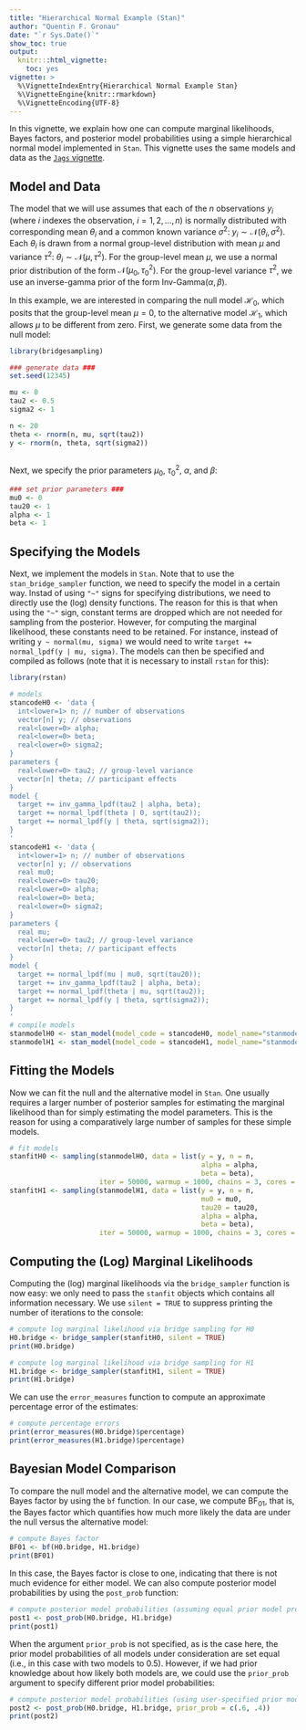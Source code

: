```yaml
---
title: "Hierarchical Normal Example (Stan)"
author: "Quentin F. Gronau"
date: "`r Sys.Date()`"
show_toc: true
output:
  knitr:::html_vignette:
    toc: yes
vignette: >
  %\VignetteIndexEntry{Hierarchical Normal Example Stan}
  %\VignetteEngine{knitr::rmarkdown}
  %\VignetteEncoding{UTF-8}
---
```


In this vignette, we explain how one can compute marginal likelihoods, Bayes factors, and posterior model probabilities using a simple hierarchical normal model implemented in `Stan`. This vignette uses the same models and data as the [`Jags` vignette](bridgesampling_example_jags.html).

## Model and Data
The model that we will use assumes that each of the $n$ observations $y_i$ (where $i$ indexes the observation, $i = 1,2,...,n$) is normally distributed with corresponding mean $\theta_i$ and a common known variance $\sigma^2$: $y_i \sim \mathcal{N}(\theta_i, \sigma^2)$. Each $\theta_i$ is drawn from a normal group-level distribution with mean $\mu$ and variance $\tau^2$: $\theta_i \sim \mathcal{N}(\mu, \tau^2)$. For the group-level mean $\mu$, we use a normal prior distribution of the form $\mathcal{N}(\mu_0, \tau^2_0)$. For the group-level variance $\tau^2$, we use an inverse-gamma prior of the form $\text{Inv-Gamma}(\alpha, \beta)$.

In this example, we are interested in comparing the null model $\mathcal{H}_0$, which posits that the group-level mean $\mu = 0$, to the alternative model $\mathcal{H}_1$, which allows $\mu$ to be different from zero. First, we generate some data from the null model:

```r
library(bridgesampling)

### generate data ###
set.seed(12345)

mu <- 0
tau2 <- 0.5
sigma2 <- 1

n <- 20
theta <- rnorm(n, mu, sqrt(tau2))
y <- rnorm(n, theta, sqrt(sigma2))
  
```

Next, we specify the prior parameters $\mu_0$, $\tau^2_0$, $\alpha$, and $\beta$:

```r
### set prior parameters ###
mu0 <- 0
tau20 <- 1
alpha <- 1
beta <- 1
```

## Specifying the Models
Next, we implement the models in `Stan`. Note that to use the `stan_bridge_sampler` function, we need to specify the model in a certain way. Instad of using `"~"` signs for specifying distributions, we need to directly use the (log) density functions. The reason for this is that when using the `"~"` sign, constant terms are dropped which are not needed for sampling from the posterior. However, for computing the marginal likelihood, these constants need to be retained. For instance, instead of writing `y ~ normal(mu, sigma)` we would need to write `target += normal_lpdf(y | mu, sigma)`. The models can then be specified and compiled as follows (note that it is necessary to install `rstan` for this):
```r
library(rstan)

# models
stancodeH0 <- 'data {
  int<lower=1> n; // number of observations
  vector[n] y; // observations
  real<lower=0> alpha;
  real<lower=0> beta;
  real<lower=0> sigma2;
}
parameters {
  real<lower=0> tau2; // group-level variance
  vector[n] theta; // participant effects
}
model {
  target += inv_gamma_lpdf(tau2 | alpha, beta);
  target += normal_lpdf(theta | 0, sqrt(tau2));
  target += normal_lpdf(y | theta, sqrt(sigma2));
}
'
stancodeH1 <- 'data {
  int<lower=1> n; // number of observations
  vector[n] y; // observations
  real mu0;
  real<lower=0> tau20;
  real<lower=0> alpha;
  real<lower=0> beta;
  real<lower=0> sigma2;
}
parameters {
  real mu;
  real<lower=0> tau2; // group-level variance
  vector[n] theta; // participant effects
}
model {
  target += normal_lpdf(mu | mu0, sqrt(tau20));
  target += inv_gamma_lpdf(tau2 | alpha, beta);
  target += normal_lpdf(theta | mu, sqrt(tau2));
  target += normal_lpdf(y | theta, sqrt(sigma2));
}
'
# compile models
stanmodelH0 <- stan_model(model_code = stancodeH0, model_name="stanmodel")
stanmodelH1 <- stan_model(model_code = stancodeH1, model_name="stanmodel")
```
## Fitting the Models
Now we can fit the null and the alternative model in `Stan`. One usually requires a larger number of posterior samples for estimating the marginal likelihood than for simply estimating the model parameters. This is the reason for using a comparatively large number of samples for these simple models.
```r
# fit models
stanfitH0 <- sampling(stanmodelH0, data = list(y = y, n = n,
                                               alpha = alpha,
                                               beta = beta),
                      iter = 50000, warmup = 1000, chains = 3, cores = 1)
stanfitH1 <- sampling(stanmodelH1, data = list(y = y, n = n,
                                               mu0 = mu0,
                                               tau20 = tau20,
                                               alpha = alpha,
                                               beta = beta),
                      iter = 50000, warmup = 1000, chains = 3, cores = 1)
```

## Computing the (Log) Marginal Likelihoods
Computing the (log) marginal likelihoods via the `bridge_sampler` function is now easy: we only need to pass the `stanfit` objects which contains all information necessary. We use `silent = TRUE` to suppress printing the number of iterations to the console:
```r
# compute log marginal likelihood via bridge sampling for H0
H0.bridge <- bridge_sampler(stanfitH0, silent = TRUE)
print(H0.bridge)

# compute log marginal likelihood via bridge sampling for H1
H1.bridge <- bridge_sampler(stanfitH1, silent = TRUE)
print(H1.bridge)
```

We can use the `error_measures` function to compute an approximate percentage error of the estimates:
```r
# compute percentage errors
print(error_measures(H0.bridge)$percentage)
print(error_measures(H1.bridge)$percentage)
```

## Bayesian Model Comparison
To compare the null model and the alternative model, we can compute the Bayes factor by using the `bf` function.
In our case, we compute $\text{BF}_{01}$, that is, the Bayes factor which quantifies how much more likely the data are under the null versus the alternative model:
```r
# compute Bayes factor
BF01 <- bf(H0.bridge, H1.bridge)
print(BF01)
```
In this case, the Bayes factor is close to one, indicating that there is not much evidence for either model. We can also compute posterior model probabilities by using the `post_prob` function:
```r
# compute posterior model probabilities (assuming equal prior model probabilities)
post1 <- post_prob(H0.bridge, H1.bridge)
print(post1)
```
When the argument `prior_prob` is not specified, as is the case here, the prior model probabilities of all models under consideration are set equal (i.e., in this case with two models to 0.5). However, if we had prior knowledge about how likely both models are, we could use the `prior_prob` argument to specify different prior model probabilities:
```r
# compute posterior model probabilities (using user-specified prior model probabilities)
post2 <- post_prob(H0.bridge, H1.bridge, prior_prob = c(.6, .4))
print(post2)
```
